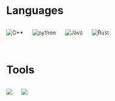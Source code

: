 
<style>
  .skills {
    display: flex;
    align-items: center;
  }

  .skills img {
    max-width: 150px; /* Adjust the width as needed */
    margin-right: 20px; /* Add spacing between the image and details */
    margin-bottom: 20px;
  }

  @media (max-width: 768px) {
    .image-and-details {
      flex-direction: column; /* Change to a column layout on small screens */
    }

    .image-and-details img {
      max-width: 100%; /* Make the image responsive */
      margin-right: 0; /* Remove margin for small screens */
    }
  }
</style>

# Languages
<div class="skills">
![C++](images/skills/c++.png)
![python](images/skills/python.png)
![Java](images/skills/java.webp)
![Rust](images/skills/rust.png)
</div>


# Tools
<div class="skills">
![](images/skills/docker.webp)
![](images/skills/postman.png)
</div>